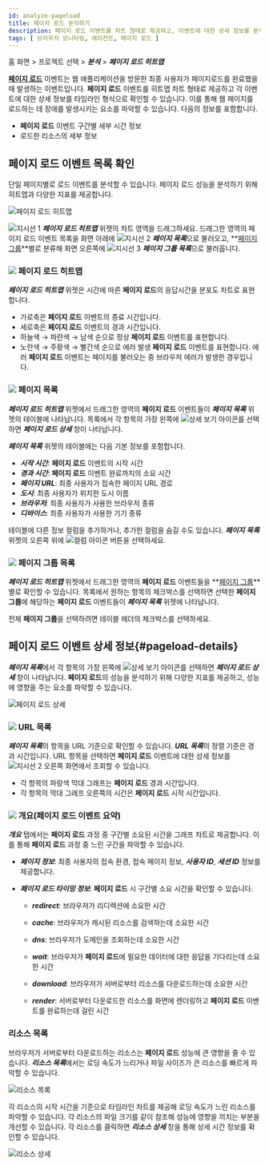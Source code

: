 ```yaml
---
id: analyze-pageload
title: 페이지 로드 분석하기
description: 페이지 로드 이벤트를 차트 형태로 제공하고, 이벤트에 대한 상세 정보를 분석할 수 있습니다.
tags: [ 브라우저 모니터링, 에이전트, 페이지 로드 ]
---
```


홈 화면 > 프로젝트 선택 > ***분석*** > ***페이지 로드 히트맵***

**[페이지 로드](before-starting#load-page)** 이벤트는 웹 애플리케이션을 방문한 최종 사용자가 페이지로드를 완료했을 때 발생하는 이벤트입니다. **페이지 로드** 이벤트를 히트맵 차트 형태로 제공하고 각 이벤트에 대한 상세 정보를 타임라인 형식으로 확인할 수 있습니다. 이를 통해 웹 페이지를 로드하는 데 장애를 발생시키는 요소를 파악할 수 있습니다. 다음의 정보를 포함합니다.

* **페이지 로드** 이벤트 구간별 세부 시간 정보
* 로드한 리소스의 세부 정보

## 페이지 로드 이벤트 목록 확인

단일 페이지별로 로드 이벤트를 분석할 수 있습니다. 페이지 로드 성능을 분석하기 위해 히트맵과 다양한 지표를 제공합니다.

![페이지 로드 히트맵](/img/rum-pageload-event-01.png)

![지시선 1](/img/number-01.png) ***페이지 로드 히트맵*** 위젯의 차트 영역을 드래그하세요. 드래그한 영역의 페이지 로드 이벤트 목록을 화면 아래에 ![지시선 2](/img/number-02.png) ***페이지 목록***으로 불러오고, **[페이지 그룹](before-starting#page-group)**별로 분류해 화면 오른쪽에 ![지시선 3](/img/number-03.png) ***페이지 그룹 목록***으로 불러옵니다.

### ![](/img/number-01.png) 페이지 로드 히트맵

***페이지 로드 히트맵*** 위젯은 시간에 따른 **페이지 로드**의 응답시간을 분포도 차트로 표현합니다. 

* 가로축은 **페이지 로드** 이벤트의 종료 시간입니다.
* 세로축은 **페이지 로드** 이벤트의 경과 시간입니다.
* <span class='lowfg'>하늘색</span> → <span class='normal'>파란색</span> → <span class='highfg'>남색</span> 순으로 정상 **페이지 로드** 이벤트를 표현합니다.
* <span class='logwr'>노란색</span> → <span class='slow'>주황색</span> → <span class='vslow'>빨간색</span> 순으로 에러 발생 **페이지 로드** 이벤트를 표현합니다. 에러 **페이지 로드** 이벤트는 페이지를 불러오는 중 브라우저 에러가 발생한 경우입니다.

### ![](/img/number-02.png) 페이지 목록

***페이지 로드 히트맵*** 위젯에서 드래그한 영역의 **페이지 로드** 이벤트들이 ***페이지 목록*** 위젯의 테이블에 나타납니다. 목록에서 각 항목의 가장 왼쪽에 ![상세 보기 아이콘](/img/ico-detail-view.svg)를 선택하면 ***페이지 로드 상세*** 창이 나타납니다.

***페이지 목록*** 위젯의 테이블에는 다음 기본 정보를 포함합니다.

* ***시작 시간***: **페이지 로드** 이벤트의 시작 시간
* ***경과 시간***: **페이지 로드** 이벤트 완료까지의 소요 시간
* ***페이지 URL***: 최종 사용자가 접속한 페이지 URL 경로
* ***도시***: 최종 사용자가 위치한 도시 이름
* ***브라우저***: 최종 사용자가 사용한 브라우저 종류
* ***디바이스***: 최종 사용자가 사용한 기기 종류

테이블에 다른 정보 컬럼을 추가하거나, 추가한 컬럼을 숨길 수도 있습니다. ***페이지 목록*** 위젯의 오른쪽 위에 ![컬럼 아이콘](/img/ico-column.svg) 버튼을 선택하세요.


### ![](/img/number-03.png) 페이지 그룹 목록

***페이지 로드 히트맵*** 위젯에서 드래그한 영역의 **페이지 로드** 이벤트들을 **[페이지 그룹](before-starting#page-group)**별로 확인할 수 있습니다. 목록에서 원하는 항목의 체크박스를 선택하면 선택한 **페이지 그룹**에 해당하는 **페이지 로드** 이벤트들이 ***페이지 목록*** 위젯에 나타납니다.

전체 **페이지 그룹**을 선택하려면 테이블 헤더의 체크박스를 선택하세요.

## 페이지 로드 이벤트 상세 정보{#pageload-details}

***페이지 목록***에서 각 항목의 가장 왼쪽에 ![상세 보기 아이콘](/img/ico-detail-view.svg)를 선택하면 ***페이지 로드 상세*** 창이 나타납니다. **페이지 로드**의 성능을 분석하기 위해 다양한 지표를 제공하고, 성능에 영향을 주는 요소를 파악할 수 있습니다.

![페이지 로드 상세](/img/rum-pageload-event-02.png)

### ![](/img/number-01.png) URL 목록

***페이지 목록***의 항목을 URL 기준으로 확인할 수 있습니다. ***URL 목록***의 정렬 기준은 경과 시간입니다. URL 항목을 선택하면 **페이지 로드** 이벤트에 대한 상세 정보를 ![지시선 2](/img/number-02.png) 오른쪽 화면에서 조회할 수 있습니다.

* 각 항목의 파랑색 막대 그래프는 **페이지 로드** 경과 시간입니다.
* 각 항목의 막대 그래프 오른쪽의 시간은 **페이지 로드** 시작 시간입니다.

### ![](/img/number-02.png) 개요(페이지 로드 이벤트 요약)

***개요*** 탭에서는 **페이지 로드** 과정 중 구간별 소요된 시간을 그래프 차트로 제공합니다. 이를 통해 **페이지 로드** 과정 중 느린 구간을 파악할 수 있습니다.

* ***페이지 정보***: 최종 사용자의 접속 환경, 접속 페이지 정보, ***사용자 ID***, ***세션 ID*** 정보를 제공합니다.

* ***페이지 로드 타이밍 정보***: **페이지 로드** 시 구간별 소요 시간을 확인할 수 있습니다.

  * ***redirect***: 브라우저가 리디렉션에 소요한 시간
  
  * ***cache***: 브라우저가 캐시된 리소스를 검색하는데 소요한 시간
  
  * ***dns***: 브라우저가 도메인을 조회하는데 소요한 시간
  
  * ***wait***: 브라우저가 **페이지 로드**에 필요한 데이터에 대한 응답을 기다리는데 소요한 시간
  
  * ***download***: 브라우저가 서버로부터 리소스를 다운로드하는데 소요한 시간
  
  * ***render***: 서버로부터 다운로드한 리소스를 화면에 렌더링하고 **페이지 로드** 이벤트를 완료하는데 걸린 시간

### 리소스 목록

브라우저가 서버로부터 다운로드하는 리소스는 **페이지 로드** 성능에 큰 영향을 줄 수 있습니다. ***리소스 목록***에서는 로딩 속도가 느리거나 파일 사이즈가 큰 리소스를 빠르게 파악할 수 있습니다.

![리소스 목록](/img/rum-pageload-event-03.png)

각 리소스의 시작 시간을 기준으로 타임라인 차트를 제공해 로딩 속도가 느린 리소스를 파악할 수 있습니다. 각 리소스의 파일 크기를 같이 참조해 성능에 영향을 끼치는 부분을 개선할 수 있습니다. 각 리소스를 클릭하면 ***리소스 상세*** 창을 통해 상세 시간 정보를 확인할 수 있습니다.

![리소스 상세](/img/rum-pageload-event-04.png)